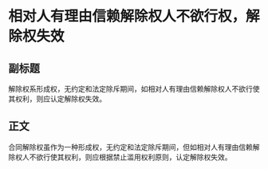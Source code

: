 # 相对人有理由信赖解除权人不欲行权，解除权失效
## 副标题
解除权系形成权，无约定和法定除斥期间，如相对人有理由信赖解除权人不欲行使其权利，则应认定解除权失效。
## 正文
合同解除权虽作为一种形成权，无约定和法定除斥期间，但如相对人有理由信赖解除权人不欲行使其权利，则应根据禁止滥用权利原则，认定解除权失效。